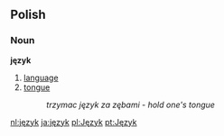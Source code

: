 ==Polish==
===Noun===
'''język'''

# [[language]]
# [[tongue]]
#:''trzymac język za zębami'' - ''hold one's tongue''

[[nl:język]]
[[ja:język]]
[[pl:Język]]
[[pt:Język]]